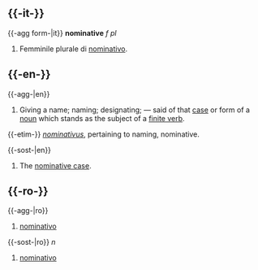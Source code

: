{{Trasfen}}

== {{-it-}} ==
{{-agg form-|it}}
'''nominative''' ''f pl''
# Femminile plurale di [[nominativo]].

== {{-en-}} ==
{{-agg-|en}}
# {{Term|grammatica|it}} {{Term|linguistica|it}} Giving a name; naming; designating; — said of that [[case]] or form of a [[noun]] which stands as the subject of a [[finite verb]].

{{-etim-}}
''[[nominativus]]'', pertaining to naming, nominative.

{{-sost-|en}}
{{Pn}}
# The [[nominative case]].

== {{-ro-}} ==
{{-agg-|ro}}
# [[nominativo]]

{{-sost-|ro}}
{{Pn}} ''n''
# [[nominativo]]
